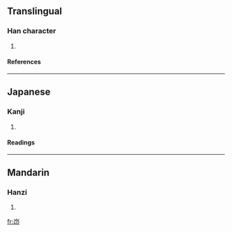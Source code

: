 ==Translingual==
===Han character===
{{Han char|rn=46|rad=山|as=04|sn=7|four=|canj=山竹女中 (UHVL)}}
# {{defn|Han|sort=山04}}
====References====
{{Han ref|kx=0308.100|dkj=07920|dj=0607.290|hdz=10764.170|uh=5C87|ud=23687}}
----
==Japanese==
===Kanji===
{{ja-kanji|grade=|rs=山04}}
# {{defn|Japanese}} 
====Readings====
{{ja-readings|on=[[ごう]] (gō)|kun=[[やまのたきいさま]] (yamanotakiisama)}}
----
==Mandarin==
===Hanzi===
{{cmn-hanzi|pin=[[áng]] ([[ang2]])|wg=ang<sup>2</sup>}}
# {{defn|Mandarin}}

[[fr:岇]]